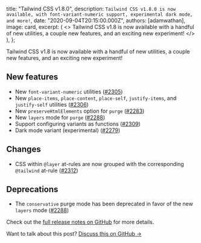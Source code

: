 
  title: "Tailwind CSS v1.8.0",
  description: `Tailwind CSS v1.8.0 is now available, with font-variant-numeric support, experimental dark mode, and more!`,
  date: "2020-09-04T20:15:00.000Z",
  authors: [adamwathan],
  image: card,
  excerpt: (
    <>
      Tailwind CSS v1.8 is now available with a handful of new utilities, a couple new features, and an exciting new
      experiment!
    </>
  ),
};

Tailwind CSS v1.8 is now available with a handful of new utilities, a couple new features, and an exciting new experiment!

## New features

- New `font-variant-numeric` utilities ([#2305](https://github.com/tailwindlabs/tailwindcss/pull/2305))
- New `place-items`, `place-content`, `place-self`, `justify-items`, and `justify-self` utilities ([#2306](https://github.com/tailwindlabs/tailwindcss/pull/2306))
- New `preserveHtmlElements` option for `purge` ([#2283](https://github.com/tailwindlabs/tailwindcss/pull/2283))
- New `layers` mode for `purge` ([#2288](https://github.com/tailwindlabs/tailwindcss/pull/2288))
- Support configuring variants as functions ([#2309](https://github.com/tailwindlabs/tailwindcss/pull/2309))
- Dark mode variant (experimental) ([#2279](https://github.com/tailwindlabs/tailwindcss/pull/2279))

## Changes

- CSS within `@layer` at-rules are now grouped with the corresponding `@tailwind` at-rule ([#2312](https://github.com/tailwindlabs/tailwindcss/pull/2312))

## Deprecations

- The `conservative` purge mode has been deprecated in favor of the new `layers` mode ([#2288](https://github.com/tailwindlabs/tailwindcss/pull/2288))

Check out the [full release notes on GitHub](https://github.com/tailwindlabs/tailwindcss/releases/tag/v1.8.0) for more details.

Want to talk about this post? <a href="https://github.com/tailwindcss/tailwindcss/discussions/2315">Discuss this on GitHub →</a>
